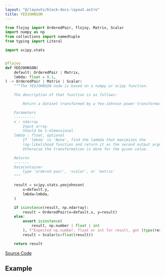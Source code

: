 ```yaml
---
layout: "@/layouts/block-docs-layout.astro"
title: YEOJOHNSON
---
```



<PythonDocsDisplay docstring={docstring} />

```python
from flojoy import OrderedPair, flojoy, Matrix, Scalar
import numpy as np
from collections import namedtuple
from typing import Literal

import scipy.stats


@flojoy
def YEOJOHNSON(
    default: OrderedPair | Matrix,
    lmbda: float = 0.1,
) -> OrderedPair | Matrix | Scalar:
    """The YEOJOHNSON node is based on a numpy or scipy function.

    The description of that function is as follows:

        Return a dataset transformed by a Yeo-Johnson power transformation.

    Parameters
    ----------
    x : ndarray
        Input array.
        Should be 1-dimensional.
    lmbda : float, optional
        If 'lmbda' is 'None', find the lambda that maximizes the
        log-likelihood function and return it as the second output argument.
        Otherwise the transformation is done for the given value.

    Returns
    -------
    DataContainer
        type 'ordered pair', 'scalar', or 'matrix'
    """

    result = scipy.stats.yeojohnson(
        x=default.y,
        lmbda=lmbda,
    )

    if isinstance(result, np.ndarray):
        result = OrderedPair(x=default.x, y=result)
    else:
        assert isinstance(
            result, np.number | float | int
        ), f"Expected np.number, float or int for result, got {type(result)}"
        result = Scalar(c=float(result))

    return result

```

[Source Code](https://github.com/flojoy-ai/blocks/blob/main/blocks/SCIPY/STATS/YEOJOHNSON/YEOJOHNSON.py)

## Example
